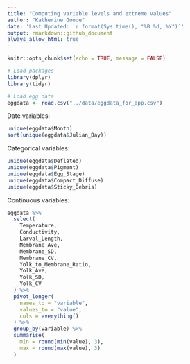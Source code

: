```yaml
---
title: "Computing variable levels and extreme values"
author: "Katherine Goode"
date: 'Last Updated: `r format(Sys.time(), "%B %d, %Y")`'
output: rmarkdown::github_document
always_allow_html: true
---
```


```r
knitr::opts_chunk$set(echo = TRUE, message = FALSE)
```

```r
# Load packages
library(dplyr)
library(tidyr)
```

```r
# Load egg data
eggdata <- read.csv("../data/eggdata_for_app.csv")
```

Date variables: 

```r
unique(eggdata$Month)
sort(unique(eggdata$Julian_Day))
```

Categorical variables:

```r
unique(eggdata$Deflated)
unique(eggdata$Pigment)
unique(eggdata$Egg_Stage)
unique(eggdata$Compact_Diffuse)
unique(eggdata$Sticky_Debris)
```

Continuous variables: 

```r
eggdata %>%
  select(
    Temperature,
    Conductivity,
    Larval_Length,
    Membrane_Ave,
    Membrane_SD,
    Membrane_CV,
    Yolk_to_Membrane_Ratio,
    Yolk_Ave,
    Yolk_SD,
    Yolk_CV
  ) %>%
  pivot_longer(
    names_to = "variable",
    values_to = "value",
    cols = everything()
  ) %>%
  group_by(variable) %>%
  summarise(
    min = round(min(value), 3),
    max = round(max(value), 3)
  )
```

